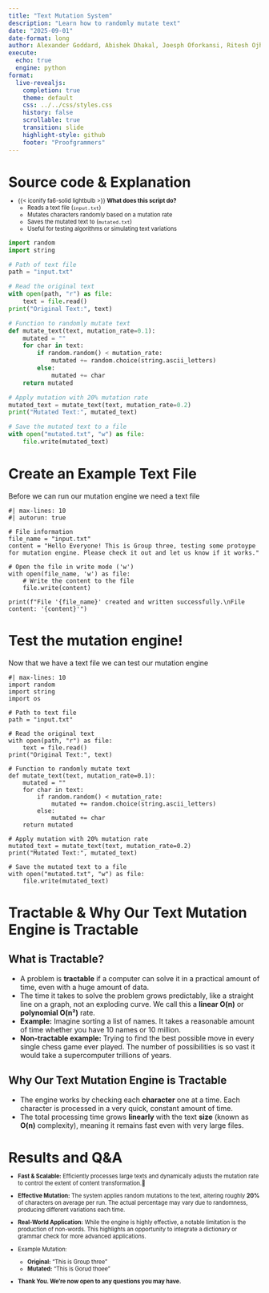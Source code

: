 ```yaml
---
title: "Text Mutation System"
description: "Learn how to randomly mutate text"
date: "2025-09-01"
date-format: long
author: Alexander Goddard, Abishek Dhakal, Joesph Oforkansi, Ritesh Ojha
execute:
  echo: true
  engine: python
format:
  live-revealjs:
    completion: true
    theme: default
    css: ../../css/styles.css
    history: false
    scrollable: true
    transition: slide
    highlight-style: github
    footer: "Proofgrammers"
---
```


# Source code & Explanation

::: {.fragment style="margin-top: -0.5em; font-size: 0.8em;"} 

- {{< iconify fa6-solid lightbulb >}} **What does this script do?**
    - Reads a text file (`input.txt`)
    - Mutates characters randomly based on a mutation rate
    - Saves the mutated text to (`mutated.txt`)
    - Useful for testing algorithms or simulating text variations

:::

```python
import random
import string

# Path of text file
path = "input.txt"

# Read the original text
with open(path, "r") as file:
    text = file.read()
print("Original Text:", text)

# Function to randomly mutate text
def mutate_text(text, mutation_rate=0.1):
    mutated = ""
    for char in text:
        if random.random() < mutation_rate:
            mutated += random.choice(string.ascii_letters)
        else:
            mutated += char
    return mutated

# Apply mutation with 20% mutation rate
mutated_text = mutate_text(text, mutation_rate=0.2)
print("Mutated Text:", mutated_text)

# Save the mutated text to a file
with open("mutated.txt", "w") as file:
    file.write(mutated_text)   
```

# Create an Example Text File

::: incremental

Before we can run our mutation engine we need a text file

:::

```pyodide
#| max-lines: 10
#| autorun: true

# File information
file_name = "input.txt"
content = "Hello Everyone! This is Group three, testing some protoype for mutation engine. Please check it out and let us know if it works."

# Open the file in write mode ('w')
with open(file_name, 'w') as file:
    # Write the content to the file
    file.write(content)

print(f"File '{file_name}' created and written successfully.\nFile content: '{content}'")
```

# Test the mutation engine!

::: incremental

Now that we have a text file we can test our mutation engine

:::

```pyodide
#| max-lines: 10
import random
import string
import os

# Path to text file
path = "input.txt"

# Read the original text
with open(path, "r") as file:
    text = file.read()
print("Original Text:", text)

# Function to randomly mutate text
def mutate_text(text, mutation_rate=0.1):
    mutated = ""
    for char in text:
        if random.random() < mutation_rate:
            mutated += random.choice(string.ascii_letters)
        else:
            mutated += char
    return mutated

# Apply mutation with 20% mutation rate
mutated_text = mutate_text(text, mutation_rate=0.2)
print("Mutated Text:", mutated_text)

# Save the mutated text to a file
with open("mutated.txt", "w") as file:
    file.write(mutated_text)
```

# Tractable & Why Our Text Mutation Engine is Tractable

## What is Tractable?

::: incremental

- A problem is **tractable** if a computer can solve it in a practical amount of
time, even with a huge amount of data.
- The time it takes to solve the problem grows predictably, like a straight line
on a graph, not an exploding curve. We call this a **linear O(n)** or
**polynomial O(n²)** rate.
- **Example:** Imagine sorting a list of names. It takes a reasonable amount of
time whether you have 10 names or 10 million.
- **Non-tractable example:** Trying to find the best possible move in every
single chess game ever played. The number of possibilities is so vast it would
take a supercomputer trillions of years.

## Why Our Text Mutation Engine is Tractable

- The engine works by checking each **character** one at a time. Each character
is processed in a very quick, constant amount of time.
- The total processing time grows **linearly** with the text **size** (known as
**O(n)** complexity), meaning it remains fast even with very large files.

::: 

# Results and Q&A

::: {.fragment style="margin-top: -0.5em; font-size: 0.8em;"}

- **Fast & Scalable:** Efficiently processes large texts and dynamically adjusts
the mutation rate to control the extent of content transformation.🚀
- **Effective Mutation:** The system applies random mutations to the text,
altering roughly **20%** of characters on average per run. The actual percentage
may vary due to randomness, producing different variations each time.
- **Real-World Application:** While the engine is highly effective, a notable
limitation is the production of non-words. This highlights an opportunity to
integrate a dictionary or grammar check for more advanced applications.

- Example Mutation:
    - **Original:** "This is Group three"
    - **Mutated:** "This is Gorud thoee"

- **Thank You. We're now open to any questions you may have.** 

:::
